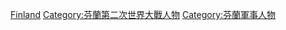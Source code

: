 [[Category:第二次世界大戰軍事人物|Finland]]
[[Category:芬蘭第二次世界大戰人物|Category:芬蘭第二次世界大戰人物]]
[[Category:芬蘭軍事人物|Category:芬蘭軍事人物]]